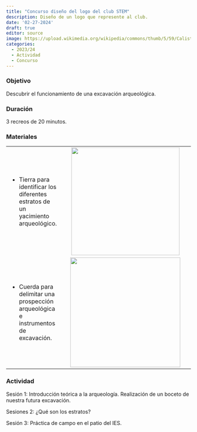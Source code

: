 ```yaml
---
title: "Concurso diseño del logo del club STEM"
description: Diseño de un logo que represente al club.
date: '02-27-2024'
draft: true
editor: source
image: https://upload.wikimedia.org/wikipedia/commons/thumb/5/59/Calisthenics_in_Berlin-Marzahn_%28Marzahner_Promenade%29_Siegertreppchen.jpg/640px-Calisthenics_in_Berlin-Marzahn_%28Marzahner_Promenade%29_Siegertreppchen.jpg
categories: 
  - 2023/24
  - Actividad
  - Concurso
---
```


### Objetivo

Descubrir el funcionamiento de una excavación arqueológica.

### Duración

3 recreos de 20 minutos.

### Materiales

+--------------------------------------------------------------------------------------+:-----------------------------------------------------------------------------------------------------------------------------------------------------------------------------------------------------------------------------------------------------------------------------------------------:+
| -   Tierra para identificar los diferentes estratos de un yacimiento arqueológico.   | ![](https://upload.wikimedia.org/wikipedia/commons/thumb/0/0f/Amou_2024-01-26_fouilles_arch%C3%A9ologiques_pr%C3%A9ventives_120724_foss%C3%A9_m%C3%A9di%C3%A9val.jpg/640px-Amou_2024-01-26_fouilles_arch%C3%A9ologiques_pr%C3%A9ventives_120724_foss%C3%A9_m%C3%A9di%C3%A9val.jpg){width="295"} |
+--------------------------------------------------------------------------------------+-------------------------------------------------------------------------------------------------------------------------------------------------------------------------------------------------------------------------------------------------------------------------------------------------+
| -   Cuerda para delimitar una prospección arqueológica e instrumentos de excavación. | ![](https://upload.wikimedia.org/wikipedia/commons/thumb/1/16/Failedrope1.jpg/640px-Failedrope1.jpg){width="300"}                                                                                                                                                                               |
+--------------------------------------------------------------------------------------+-------------------------------------------------------------------------------------------------------------------------------------------------------------------------------------------------------------------------------------------------------------------------------------------------+

### Actividad

Sesión 1: Introducción teórica a la arqueología. Realización de un boceto de nuestra futura excavación.

Sesiones 2: ¿Qué son los estratos?

Sesión 3: Práctica de campo en el patio del IES.
